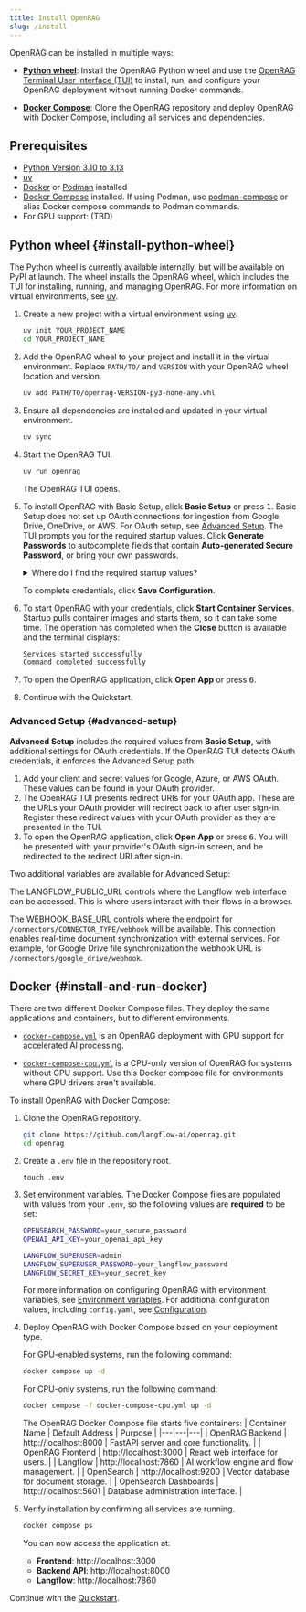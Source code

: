 ```yaml
---
title: Install OpenRAG
slug: /install
---
```



OpenRAG can be installed in multiple ways:

* [**Python wheel**](#install-python-wheel): Install the OpenRAG Python wheel and use the [OpenRAG Terminal User Interface (TUI)](/tui) to install, run, and configure your OpenRAG deployment without running Docker commands.

* [**Docker Compose**](#install-and-run-docker): Clone the OpenRAG repository and deploy OpenRAG with Docker Compose, including all services and dependencies.

## Prerequisites 

- [Python Version 3.10 to 3.13](https://www.python.org/downloads/release/python-3100/)
- [uv](https://docs.astral.sh/uv/getting-started/installation/)
- [Docker](https://docs.docker.com/get-docker/) or [Podman](https://podman.io/docs/installation) installed
- [Docker Compose](https://docs.docker.com/compose/install/) installed. If using Podman, use [podman-compose](https://docs.podman.io/en/latest/markdown/podman-compose.1.html) or alias Docker compose commands to Podman commands.
- For GPU support: (TBD)

## Python wheel {#install-python-wheel}

The Python wheel is currently available internally, but will be available on PyPI at launch.
The wheel installs the OpenRAG wheel, which includes the TUI for installing, running, and managing OpenRAG.
For more information on virtual environments, see [uv](https://docs.astral.sh/uv/pip/environments).

1. Create a new project with a virtual environment using [uv](https://docs.astral.sh/uv/pip/environments).

   ```bash
   uv init YOUR_PROJECT_NAME
   cd YOUR_PROJECT_NAME
   ```
2. Add the OpenRAG wheel to your project and install it in the virtual environment.
   Replace `PATH/TO/` and `VERSION` with your OpenRAG wheel location and version.
   ```bash
   uv add PATH/TO/openrag-VERSION-py3-none-any.whl
   ```
3. Ensure all dependencies are installed and updated in your virtual environment.
   ```bash
   uv sync
   ```

4. Start the OpenRAG TUI.
   ```bash
   uv run openrag
   ```

    The OpenRAG TUI opens.

5. To install OpenRAG with Basic Setup, click **Basic Setup** or press <kbd>1</kbd>. Basic Setup does not set up OAuth connections for ingestion from Google Drive, OneDrive, or AWS. For OAuth setup, see [Advanced Setup](#advanced-setup).
   The TUI prompts you for the required startup values.
   Click **Generate Passwords** to autocomplete fields that contain **Auto-generated Secure Password**, or bring your own passwords.
    <details closed>
    <summary>Where do I find the required startup values?</summary>
    
    | Variable | Where to Find | Description |
    |----------|---------------|-------------|
    | `OPENSEARCH_PASSWORD` | Auto-generated secure password | The password for OpenSearch database access. Must be at least 8 characters and must contain at least one uppercase letter, one lowercase letter, one digit, and one special character. |
    | `OPENAI_API_KEY` | [OpenAI Platform](https://platform.openai.com/api-keys) | API key from your OpenAI account. |
    | `LANGFLOW_SUPERUSER` | User generated | Username for Langflow admin access. For more, see [Langflow docs](https://docs.langflow.org/api-keys-and-authentication#langflow-superuser). |
    | `LANGFLOW_SUPERUSER_PASSWORD` | Auto-generated secure password | Password for Langflow admin access. For more, see the [Langflow docs](https://docs.langflow.org/api-keys-and-authentication#langflow-superuser). |
    | `LANGFLOW_SECRET_KEY` | Auto-generated secure key | Secret key for Langflow security. For more, see the [Langflow docs](https://docs.langflow.org/api-keys-and-authentication#langflow-secret-key). |
    | `LANGFLOW_AUTO_LOGIN` | Auto-generated or manual | Auto-login configuration. For more, see the [Langflow docs](https://docs.langflow.org/api-keys-and-authentication#langflow-auto-login). |
    | `LANGFLOW_NEW_USER_IS_ACTIVE` | Langflow | New user activation setting. For more, see the [Langflow docs](https://docs.langflow.org/api-keys-and-authentication#langflow-new-user-is-active). |
    | `LANGFLOW_ENABLE_SUPERUSER_CLI` | Langflow server | Superuser CLI access setting. For more, see the [Langflow docs](https://docs.langflow.org/api-keys-and-authentication#langflow-enable-superuser-cli). |
    | `DOCUMENTS_PATH` | Set your local path | Path to your document storage directory. |
    
    </details>
   
   To complete credentials, click **Save Configuration**.

6. To start OpenRAG with your credentials, click **Start Container Services**.
   Startup pulls container images and starts them, so it can take some time.
   The operation has completed when the **Close** button is available and the terminal displays:
   ```bash
   Services started successfully
   Command completed successfully
   ```

7. To open the OpenRAG application, click **Open App** or press <kbd>6</kbd>.
8. Continue with the Quickstart.

### Advanced Setup {#advanced-setup}

**Advanced Setup** includes the required values from **Basic Setup**, with additional settings for OAuth credentials.
If the OpenRAG TUI detects OAuth credentials, it enforces the Advanced Setup path.
1. Add your client and secret values for Google, Azure, or AWS OAuth.
These values can be found in your OAuth provider.
2. The OpenRAG TUI presents redirect URIs for your OAuth app.
These are the URLs your OAuth provider will redirect back to after user sign-in.
Register these redirect values with your OAuth provider as they are presented in the TUI.
3. To open the OpenRAG application, click **Open App** or press <kbd>6</kbd>.
You will be presented with your provider's OAuth sign-in screen, and be redirected to the redirect URI after sign-in.

Two additional variables are available for Advanced Setup:

The LANGFLOW_PUBLIC_URL controls where the Langflow web interface can be accessed. This is where users interact with their flows in a browser.

The WEBHOOK_BASE_URL controls where the endpoint for `/connectors/CONNECTOR_TYPE/webhook` will be available.
This connection enables real-time document synchronization with external services.
For example, for Google Drive file synchronization the webhook URL is `/connectors/google_drive/webhook`.

## Docker {#install-and-run-docker}

There are two different Docker Compose files.
They deploy the same applications and containers, but to different environments.

- [`docker-compose.yml`](https://github.com/langflow-ai/openrag/blob/main/docker-compose.yml) is an OpenRAG deployment with GPU support for accelerated AI processing.

- [`docker-compose-cpu.yml`](https://github.com/langflow-ai/openrag/blob/main/docker-compose-cpu.yml) is a CPU-only version of OpenRAG for systems without GPU support. Use this Docker compose file for environments where GPU drivers aren't available.

To install OpenRAG with Docker Compose:

1. Clone the OpenRAG repository.
   ```bash
   git clone https://github.com/langflow-ai/openrag.git
   cd openrag
   ```

2. Create a `.env` file in the repository root.
    ```
    touch .env
    ```

3. Set environment variables. The Docker Compose files are populated with values from your `.env`, so the following values are **required** to be set:

   ```bash
   OPENSEARCH_PASSWORD=your_secure_password
   OPENAI_API_KEY=your_openai_api_key
   
   LANGFLOW_SUPERUSER=admin
   LANGFLOW_SUPERUSER_PASSWORD=your_langflow_password
   LANGFLOW_SECRET_KEY=your_secret_key
   ```
   For more information on configuring OpenRAG with environment variables, see [Environment variables](configure/environment-variables).
   For additional configuration values, including `config.yaml`, see [Configuration](/configure/configuration).

4. Deploy OpenRAG with Docker Compose based on your deployment type.

   For GPU-enabled systems, run the following command:
   ```bash
   docker compose up -d
   ```

   For CPU-only systems, run the following command:
   ```bash
   docker compose -f docker-compose-cpu.yml up -d
   ```

   The OpenRAG Docker Compose file starts five containers:
   | Container Name | Default Address | Purpose |
   |---|---|---|
   | OpenRAG Backend | http://localhost:8000 | FastAPI server and core functionality. |
   | OpenRAG Frontend | http://localhost:3000 | React web interface for users. |
   | Langflow | http://localhost:7860 | AI workflow engine and flow management. |
   | OpenSearch | http://localhost:9200 | Vector database for document storage. |
   | OpenSearch Dashboards | http://localhost:5601 | Database administration interface. |

5. Verify installation by confirming all services are running.

   ```bash
   docker compose ps
   ```

   You can now access the application at:

   - **Frontend**: http://localhost:3000
   - **Backend API**: http://localhost:8000
   - **Langflow**: http://localhost:7860

Continue with the [Quickstart](/quickstart).